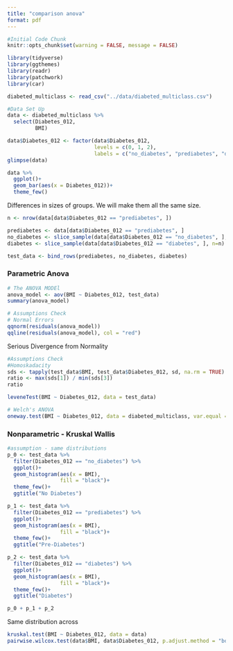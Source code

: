 ```yaml
---
title: "comparison anova"
format: pdf
---
```


```r
#Initial Code Chunk
knitr::opts_chunk$set(warning = FALSE, message = FALSE)

library(tidyverse)
library(ggthemes)
library(readr)
library(patchwork)
library(car)

diabeted_multiclass <- read_csv("../data/diabeted_multiclass.csv")
```

```r
#Data Set Up
data <- diabeted_multiclass %>% 
  select(Diabetes_012,
         BMI)

data$Diabetes_012 <- factor(data$Diabetes_012,
                            levels = c(0, 1, 2),
                            labels = c("no_diabetes", "prediabetes", "diabetes"))
glimpse(data)
```

```r
data %>% 
  ggplot()+
  geom_bar(aes(x = Diabetes_012))+
  theme_few()
```
Differences in sizes of groups. We will make them all the same size.


```r
n <- nrow(data[data$Diabetes_012 == "prediabetes", ])

prediabetes <- data[data$Diabetes_012 == "prediabetes", ]
no_diabetes <- slice_sample(data[data$Diabetes_012 == "no_diabetes", ], n=n)
diabetes <- slice_sample(data[data$Diabetes_012 == "diabetes", ], n=n)

test_data <- bind_rows(prediabetes, no_diabetes, diabetes)
```



### Parametric Anova

```r
# The ANOVA MODEl
anova_model <- aov(BMI ~ Diabetes_012, test_data)
summary(anova_model)
```

```r
# Assumptions Check
# Normal Errors
qqnorm(residuals(anova_model))
qqline(residuals(anova_model), col = "red")
```

Serious Divergence from Normality

```r
#Assumptions Check
#Homoskadacity
sds <- tapply(test_data$BMI, test_data$Diabetes_012, sd, na.rm = TRUE)
ratio <- max(sds[1]) / min(sds[3])
ratio

leveneTest(BMI ~ Diabetes_012, data = test_data)
```
```r
# Welch's ANOVA
oneway.test(BMI ~ Diabetes_012, data = diabeted_multiclass, var.equal = FALSE)
```

### Nonparametric - Kruskal Wallis

```r
#assumption - same distributions
p_0 <- test_data %>% 
  filter(Diabetes_012 == "no_diabetes") %>% 
  ggplot()+
  geom_histogram(aes(x = BMI),
                 fill = "black")+
  theme_few()+
  ggtitle("No Diabetes")

p_1 <- test_data %>% 
  filter(Diabetes_012 == "prediabetes") %>% 
  ggplot()+
  geom_histogram(aes(x = BMI),
                 fill = "black")+
  theme_few()+
  ggtitle("Pre-Diabetes")

p_2 <- test_data %>% 
  filter(Diabetes_012 == "diabetes") %>% 
  ggplot()+
  geom_histogram(aes(x = BMI),
                 fill = "black")+
  theme_few()+
  ggtitle("Diabetes")

p_0 + p_1 + p_2
```

Same distribution across

```r
kruskal.test(BMI ~ Diabetes_012, data = data)
pairwise.wilcox.test(data$BMI, data$Diabetes_012, p.adjust.method = "bonferroni")
```

